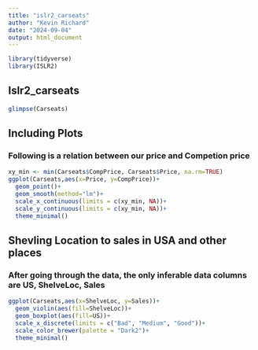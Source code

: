 ```yaml
---
title: "islr2_carseats"
author: "Kevin Richard"
date: "2024-09-04"
output: html_document
---
```


```r
library(tidyverse)
library(ISLR2)
```

## Islr2_carseats

```r
glimpse(Carseats)
```

## Including Plots

### Following is a relation between our price and Competion price

```r
xy_min <- min(Carseats$CompPrice, Carseats$Price, na.rm=TRUE)
ggplot(Carseats,aes(x=Price, y=CompPrice))+
  geom_point()+
  geom_smooth(method="lm")+
  scale_x_continuous(limits = c(xy_min, NA))+
  scale_y_continuous(limits = c(xy_min, NA))+
  theme_minimal()
```


## Shevling Location to sales in USA and other places

### After going through the data, the only inferable data columns are US, ShelveLoc, Sales

```r
ggplot(Carseats,aes(x=ShelveLoc, y=Sales))+
  geom_violin(aes(fill=ShelveLoc))+
  geom_boxplot(aes(fill=US))+
  scale_x_discrete(limits = c("Bad", "Medium", "Good"))+
  scale_color_brewer(palette = "Dark2")+
  theme_minimal()
```
